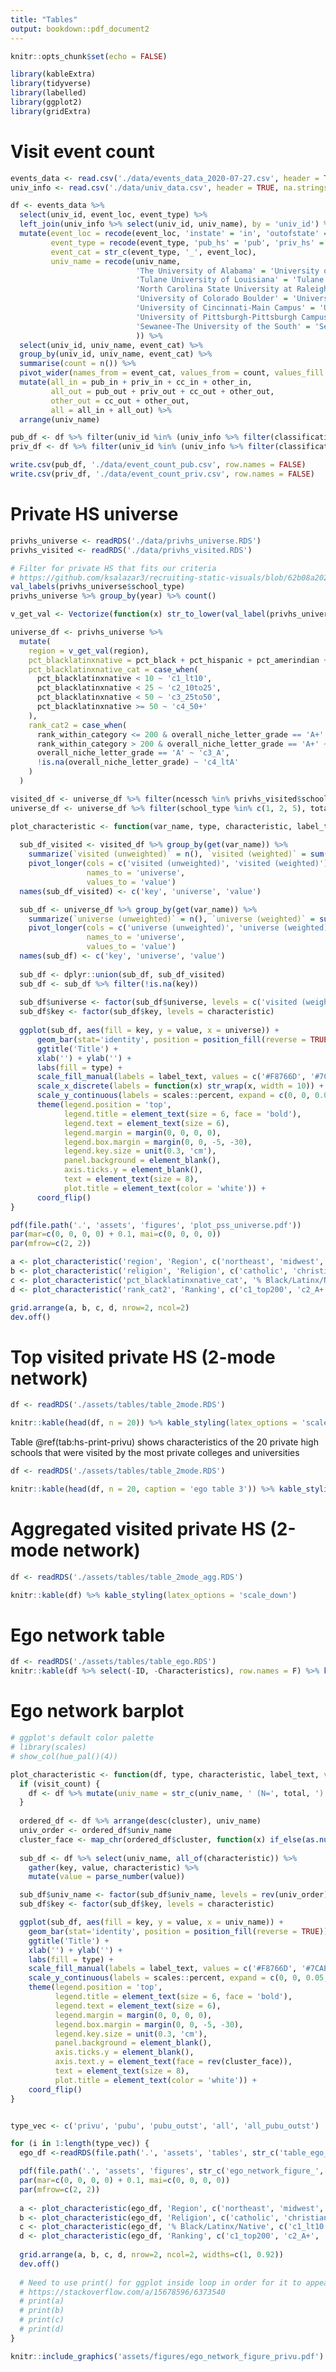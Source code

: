 ```yaml
---
title: "Tables"
output: bookdown::pdf_document2
---
```


```r
knitr::opts_chunk$set(echo = FALSE)

library(kableExtra)
library(tidyverse)
library(labelled)
library(ggplot2)
library(gridExtra)
```

# Visit event count

```r
events_data <- read.csv('./data/events_data_2020-07-27.csv', header = TRUE, na.strings = '', stringsAsFactors = FALSE, colClasses = c('univ_id' = 'character', 'univ_id_req' = 'character', 'school_id' = 'character', 'event_type' = 'character')) %>% as_tibble()
univ_info <- read.csv('./data/univ_data.csv', header = TRUE, na.strings = '', stringsAsFactors = FALSE, colClasses = c('univ_id' = 'character', 'zip_code' = 'character')) %>% as_tibble()

df <- events_data %>%
  select(univ_id, event_loc, event_type) %>% 
  left_join(univ_info %>% select(univ_id, univ_name), by = 'univ_id') %>% 
  mutate(event_loc = recode(event_loc, 'instate' = 'in', 'outofstate' = 'out'),
         event_type = recode(event_type, 'pub_hs' = 'pub', 'priv_hs' = 'priv', 'pub_4yr' = 'other', 'pse' = 'other'),
         event_cat = str_c(event_type, '_', event_loc),
         univ_name = recode(univ_name,
                            'The University of Alabama' = 'University of Alabama',
                            'Tulane University of Louisiana' = 'Tulane University',
                            'North Carolina State University at Raleigh' = 'North Carolina State University',
                            'University of Colorado Boulder' = 'University of Colorado-Boulder',
                            'University of Cincinnati-Main Campus' = 'University of Cincinnati',
                            'University of Pittsburgh-Pittsburgh Campus' = 'University of Pittsburgh',
                            'Sewanee-The University of the South' = 'Sewanee'
                            )) %>% 
  select(univ_id, univ_name, event_cat) %>% 
  group_by(univ_id, univ_name, event_cat) %>% 
  summarise(count = n()) %>% 
  pivot_wider(names_from = event_cat, values_from = count, values_fill = list(count = 0)) %>% 
  mutate(all_in = pub_in + priv_in + cc_in + other_in,
         all_out = pub_out + priv_out + cc_out + other_out,
         other_out = cc_out + other_out,
         all = all_in + all_out) %>% 
  arrange(univ_name)

pub_df <- df %>% filter(univ_id %in% (univ_info %>% filter(classification == 'public_research'))$univ_id)
priv_df <- df %>% filter(univ_id %in% (univ_info %>% filter(classification != 'public_research'))$univ_id, univ_id != '168218')

write.csv(pub_df, './data/event_count_pub.csv', row.names = FALSE)
write.csv(priv_df, './data/event_count_priv.csv', row.names = FALSE)
```

# Private HS universe

```r
privhs_universe <- readRDS('./data/privhs_universe.RDS')
privhs_visited <- readRDS('./data/privhs_visited.RDS')

# Filter for private HS that fits our criteria
# https://github.com/ksalazar3/recruiting-static-visuals/blob/62b08a202ca7c93433a91d7e72e6c0e93ac6eb5b/sql/update_imported_hs_data.sql#L52-L56
val_labels(privhs_universe$school_type)
privhs_universe %>% group_by(year) %>% count()

v_get_val <- Vectorize(function(x) str_to_lower(val_label(privhs_universe$region, x)))

universe_df <- privhs_universe %>% 
  mutate(
    region = v_get_val(region),
    pct_blacklatinxnative = pct_black + pct_hispanic + pct_amerindian + pct_nativehawaii,
    pct_blacklatinxnative_cat = case_when(
      pct_blacklatinxnative < 10 ~ 'c1_lt10',
      pct_blacklatinxnative < 25 ~ 'c2_10to25',
      pct_blacklatinxnative < 50 ~ 'c3_25to50',
      pct_blacklatinxnative >= 50 ~ 'c4_50+'
    ),
    rank_cat2 = case_when(
      rank_within_category <= 200 & overall_niche_letter_grade == 'A+' ~ 'c1_top200',
      rank_within_category > 200 & overall_niche_letter_grade == 'A+' ~ 'c2_A+',
      overall_niche_letter_grade == 'A' ~ 'c3_A',
      !is.na(overall_niche_letter_grade) ~ 'c4_ltA'
    ) 
  )

visited_df <- universe_df %>% filter(ncessch %in% privhs_visited$school_id)
universe_df <- universe_df %>% filter(school_type %in% c(1, 2, 5), total_12 > 10) 

plot_characteristic <- function(var_name, type, characteristic, label_text) {
  
  sub_df_visited <- visited_df %>% group_by(get(var_name)) %>% 
    summarize(`visited (unweighted)` = n(), `visited (weighted)` = sum(total_12, na.rm = TRUE)) %>% 
    pivot_longer(cols = c('visited (unweighted)', 'visited (weighted)'),
                 names_to = 'universe',
                 values_to = 'value')
  names(sub_df_visited) <- c('key', 'universe', 'value')

  sub_df <- universe_df %>% group_by(get(var_name)) %>% 
    summarize(`universe (unweighted)` = n(), `universe (weighted)` = sum(total_12)) %>% 
    pivot_longer(cols = c('universe (unweighted)', 'universe (weighted)'),
                 names_to = 'universe',
                 values_to = 'value')
  names(sub_df) <- c('key', 'universe', 'value')
  
  sub_df <- dplyr::union(sub_df, sub_df_visited)
  sub_df <- sub_df %>% filter(!is.na(key))
  
  sub_df$universe <- factor(sub_df$universe, levels = c('visited (weighted)', 'visited (unweighted)', 'universe (weighted)', 'universe (unweighted)'))
  sub_df$key <- factor(sub_df$key, levels = characteristic)
  
  ggplot(sub_df, aes(fill = key, y = value, x = universe)) + 
      geom_bar(stat='identity', position = position_fill(reverse = TRUE), width = 0.7) +
      ggtitle('Title') +
      xlab('') + ylab('') +
      labs(fill = type) +
      scale_fill_manual(labels = label_text, values = c('#F8766D', '#7CAE00', '#00BFC4', '#C77CFF')) +
      scale_x_discrete(labels = function(x) str_wrap(x, width = 10)) +
      scale_y_continuous(labels = scales::percent, expand = c(0, 0, 0.05, 0)) +
      theme(legend.position = 'top',
            legend.title = element_text(size = 6, face = 'bold'),
            legend.text = element_text(size = 6),
            legend.margin = margin(0, 0, 0, 0),
            legend.box.margin = margin(0, 0, -5, -30),
            legend.key.size = unit(0.3, 'cm'),
            panel.background = element_blank(),
            axis.ticks.y = element_blank(),
            text = element_text(size = 8),
            plot.title = element_text(color = 'white')) +
      coord_flip()
}

pdf(file.path('.', 'assets', 'figures', 'plot_pss_universe.pdf'))
par(mar=c(0, 0, 0, 0) + 0.1, mai=c(0, 0, 0, 0))
par(mfrow=c(2, 2))

a <- plot_characteristic('region', 'Region', c('northeast', 'midwest', 'south', 'west'), c('Northeast', 'Midwest', 'South', 'West'))
b <- plot_characteristic('religion', 'Religion', c('catholic', 'christian', 'other', 'nonsectarian'), c('Catholic', 'Christian', 'Other religion', 'Nonsectarian'))
c <- plot_characteristic('pct_blacklatinxnative_cat', '% Black/Latinx/Native', c('c1_lt10', 'c2_10to25', 'c3_25to50', 'c4_50+'), c('<10%', '10-25%', '25-50%', '50%+'))
d <- plot_characteristic('rank_cat2', 'Ranking', c('c1_top200', 'c2_A+', 'c3_A', 'c4_ltA'), c('Top 200 A+', 'Other A+', 'A', 'Less than A'))

grid.arrange(a, b, c, d, nrow=2, ncol=2)
dev.off()
```


# Top visited private HS (2-mode network)

```r
df <- readRDS('./assets/tables/table_2mode.RDS')

knitr::kable(head(df, n = 20)) %>% kable_styling(latex_options = 'scale_down')
```

Table \@ref(tab:hs-print-privu) shows characteristics of the 20 private high schools that were visited by the most private colleges and universities

```r
df <- readRDS('./assets/tables/table_2mode.RDS')

knitr::kable(head(df, n = 20, caption = 'ego table 3')) %>% kable_styling(latex_options = 'scale_down')
```

# Aggregated visited private HS (2-mode network)

```r
df <- readRDS('./assets/tables/table_2mode_agg.RDS')

knitr::kable(df) %>% kable_styling(latex_options = 'scale_down')
```

# Ego network table

```r
df <- readRDS('./assets/tables/table_ego.RDS')
knitr::kable(df %>% select(-ID, -Characteristics), row.names = F) %>% kable_styling(latex_options = 'scale_down')
```

# Ego network barplot

\newpage

```r
# ggplot's default color palette
# library(scales)
# show_col(hue_pal()(4))

plot_characteristic <- function(df, type, characteristic, label_text, visit_count = FALSE) {
  if (visit_count) {
    df <- df %>% mutate(univ_name = str_c(univ_name, ' (N=', total, ')'))
  }
  
  ordered_df <- df %>% arrange(desc(cluster), univ_name)
  univ_order <- ordered_df$univ_name
  cluster_face <- map_chr(ordered_df$cluster, function(x) if_else(as.numeric(x) %% 2 == 0, 'bold', 'plain'))
  
  sub_df <- df %>% select(univ_name, all_of(characteristic)) %>%
    gather(key, value, characteristic) %>%
    mutate(value = parse_number(value))

  sub_df$univ_name <- factor(sub_df$univ_name, levels = rev(univ_order))
  sub_df$key <- factor(sub_df$key, levels = characteristic)

  ggplot(sub_df, aes(fill = key, y = value, x = univ_name)) + 
    geom_bar(stat='identity', position = position_fill(reverse = TRUE)) +
    ggtitle('Title') +
    xlab('') + ylab('') +
    labs(fill = type) +
    scale_fill_manual(labels = label_text, values = c('#F8766D', '#7CAE00', '#00BFC4', '#C77CFF')) +
    scale_y_continuous(labels = scales::percent, expand = c(0, 0, 0.05, 0)) +
    theme(legend.position = 'top',
          legend.title = element_text(size = 6, face = 'bold'),
          legend.text = element_text(size = 6),
          legend.margin = margin(0, 0, 0, 0),
          legend.box.margin = margin(0, 0, -5, -30),
          legend.key.size = unit(0.3, 'cm'),
          panel.background = element_blank(),
          axis.ticks.y = element_blank(),
          axis.text.y = element_text(face = rev(cluster_face)),
          text = element_text(size = 8),
          plot.title = element_text(color = 'white')) +
    coord_flip()
}


type_vec <- c('privu', 'pubu', 'pubu_outst', 'all', 'all_pubu_outst')

for (i in 1:length(type_vec)) {
  ego_df <-readRDS(file.path('.', 'assets', 'tables', str_c('table_ego_', type_vec[i], '.RDS')))

  pdf(file.path('.', 'assets', 'figures', str_c('ego_network_figure_', type_vec[i], '.pdf')))
  par(mar=c(0, 0, 0, 0) + 0.1, mai=c(0, 0, 0, 0))
  par(mfrow=c(2, 2))
  
  a <- plot_characteristic(ego_df, 'Region', c('northeast', 'midwest', 'south', 'west'), c('Northeast', 'Midwest', 'South', 'West'), visit_count = TRUE)
  b <- plot_characteristic(ego_df, 'Religion', c('catholic', 'christian', 'other', 'nonsectarian'), c('Catholic', 'Christian', 'Other religion', 'Nonsectarian'))
  c <- plot_characteristic(ego_df, '% Black/Latinx/Native', c('c1_lt10', 'c2_10to25', 'c3_25to50', 'c4_50+'), c('<10%', '10-25%', '25-50%', '50%+'), visit_count = TRUE)
  d <- plot_characteristic(ego_df, 'Ranking', c('c1_top200', 'c2_A+', 'c3_A', 'c4_ltA'), c('Top 200 A+', 'Other A+', 'A', 'Less than A'))
  
  grid.arrange(a, b, c, d, nrow=2, ncol=2, widths=c(1, 0.92))
  dev.off()
  
  # Need to use print() for ggplot inside loop in order for it to appear
  # https://stackoverflow.com/a/15678596/6373540
  # print(a)
  # print(b)
  # print(c)
  # print(d)
}
```

```r
knitr::include_graphics('assets/figures/ego_network_figure_privu.pdf')
```

\begin{center}
* \textit{Universities are grouped by clusters, as indicated by alternating bolded and normal font}
\end{center}

